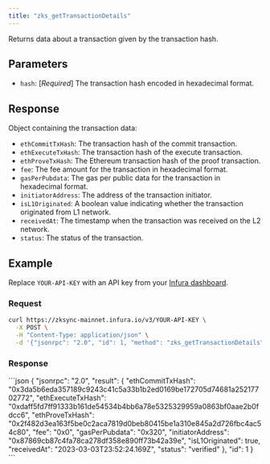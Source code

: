```yaml
---
title: "zks_getTransactionDetails"
---
```



Returns data about a transaction given by the transaction hash.

## Parameters

- `hash`: [_Required_] The transaction hash encoded in hexadecimal format.

## Response

Object containing the transaction data:

- `ethCommitTxHash`: The transaction hash of the commit transaction.
- `ethExecuteTxHash`: The transaction hash of the execute transaction.
- `ethProveTxHash`: The Ethereum transaction hash of the proof transaction.
- `fee`: The fee amount for the transaction in hexadecimal format.
- `gasPerPubdata`: The gas per public data for the transaction in hexadecimal format.
- `initiatorAddress`: The address of the transaction initiator.
- `isL1Originated`: A boolean value indicating whether the transaction originated from L1 network.
- `receivedAt`: The timestamp when the transaction was received on the L2 network.
- `status`: The status of the transaction.

## Example

Replace `YOUR-API-KEY` with an API key from your [Infura dashboard](https://infura.io/dashboard).

### Request

<Tabs>
  <TabItem value="cURL">

```bash
curl https://zksync-mainnet.infura.io/v3/YOUR-API-KEY \
  -X POST \
  -H "Content-Type: application/json" \
  -d '{"jsonrpc": "2.0", "id": 1, "method": "zks_getTransactionDetails", "params": ["0x22de7debaa98758afdaee89f447ff43bab5da3de6acca7528b281cc2f1be2ee9"]}'
```

  </TabItem>
</Tabs>

### Response

<Tabs>
  <TabItem value="JSON">
  ```json
  {
    "jsonrpc": "2.0",
    "result": {
      "ethCommitTxHash": "0x3da5b6eda357189c9243c41c5a33b1b2ed0169be172705d74681a25217702772",
      "ethExecuteTxHash": "0xdaff5fd7ff91333b161de54534b4bb6a78e5325329959a0863bf0aae2b0fdcc6",
      "ethProveTxHash": "0x2f482d3ea163f5be0c2aca7819d0beb80415be1a310e845a2d726fbc4ac54c80",
      "fee": "0x0",
      "gasPerPubdata": "0x320",
      "initiatorAddress": "0x87869cb87c4fa78ca278df358e890ff73b42a39e",
      "isL1Originated": true,
      "receivedAt": "2023-03-03T23:52:24.169Z",
      "status": "verified"
    },
    "id": 1
  }
  ```
  </TabItem>
</Tabs>
